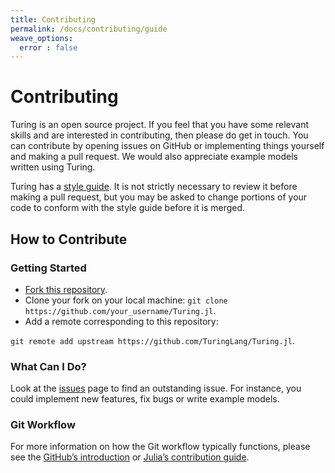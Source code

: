 ```yaml
---
title: Contributing
permalink: /docs/contributing/guide
weave_options:
  error : false
---
```


# Contributing

Turing is an open source project. If you feel that you have some relevant skills and are interested in contributing, then please do get in touch. You can contribute by opening issues on GitHub or implementing things yourself and making a pull request. We would also appreciate example models written using Turing.

Turing has a [style guide](%7B%7Bsite.baseurl%7D%7D/docs/contributing/style-guide). It is not strictly necessary to review it before making a pull request, but you may be asked to change portions of your code to conform with the style guide before it is merged.

## How to Contribute

### Getting Started

  - [Fork this repository](https://github.com/TuringLang/Turing.jl#fork-destination-box).
  - Clone your fork on your local machine: `git clone https://github.com/your_username/Turing.jl`.
  - Add a remote corresponding to this repository:

`git remote add upstream https://github.com/TuringLang/Turing.jl`.

### What Can I Do?

Look at the [issues](https://github.com/TuringLang/Turing.jl/issues) page to find an outstanding issue. For instance, you could implement new features, fix bugs or write example models.

### Git Workflow

For more information on how the Git workflow typically functions, please see the [GitHub's introduction](https://guides.github.com/introduction/flow/) or [Julia's contribution guide](https://github.com/JuliaLang/julia/blob/master/CONTRIBUTING.md).
